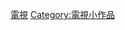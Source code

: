 {{Catnav|頁面分類|社会|文化|各國文化|各國電視|台灣電視}}
{{Catnav|頁面分類|社会|媒体|各國媒體|台灣媒體|台灣電視}}
{{Catnav|頁面分類|休閒|娱乐|电视|各國電視|台灣電視}}
{{hiddencat}}
{{WPSS-cat}}
{{stub category
|article=[[台灣電視|台灣電視]]
|newstub=台灣電視小作品
|category=台灣電視}}

[[Category:台灣小作品|電視]]
[[Category:電視小作品|Category:電視小作品]]